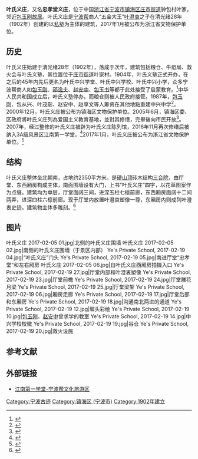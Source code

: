 {{coord|29.932497|N|121.620340|E|format=dms|display=title}}
{{文物保护单位
|级别 = 省级
|名称 = 叶氏义庄
|图片 = Ye's Private School, 2017-02-19 02.jpg
|图片大小 =
|说明 = 叶氏义庄南侧入口
|省名 = 浙江省
|市/县名 = 
|所在 = [[宁波市|宁波市]][[镇海区_(宁波市)|镇海区]][[庄市街道|庄市街道]]钟包村叶家 
|坐标 = {{CoorHeader|29|55|57|N|121|37|12|E}}
|分类 = 古建筑
|时代 = 清
|编号 = 7-101
|登录 = 2017年1月
}}
'''叶氏义庄'''，又名'''忠孝堂义庄'''，位于中国[[浙江省|浙江省]][[宁波市|宁波市]][[镇海区_(宁波市)|镇海区]][[庄市街道|庄市街道]]钟包村叶家，邻近[[包玉刚故居|包玉刚故居]]。叶氏义庄是[[宁波帮|宁波帮]]商人“五金大王”[[叶澄衷|叶澄衷]]之子在清光绪28年（1902年）创建的以[[私塾|私塾]]为主体的建筑，2017年1月被公布为浙江省文物保护单位。

== 历史 ==
叶氏义庄始建于清光绪28年（1902年），落成于次年，建筑包括粮仓、牛痘局、救火会与叶氏义塾，其位置位于[[庄市街道|庄市街道]]叶家村。1904年，叶氏义塾正式开办，在之后的45年内先后更名为叶氏中兴学堂、叶氏中兴学校、叶氏中兴小学，众多宁波帮商人如[[包玉刚|包玉刚]]、[[邵逸夫|邵逸夫]]、[[赵安中|赵安中]]、[[包玉书|包玉书]]等都于此处接受了启蒙教育。<ref>{{cite web|url=http://www.nbwb.net/pd_bwg/info.aspx?Id=24507&type=2|title=叶氏义庄陈列馆|date=2012-09-24|publisher=宁波市文物保护管理所|accessdate=2017-02-04|archive-date=2015-03-30|archive-url=https://web.archive.org/web/20150330035420/http://www.nbwb.net/pd_bwg/info.aspx?Id=24507&type=2|dead-url=no}}</ref>中华人民共和国成立后，叶氏义塾停办，而粮仓则被人民政府接管。1987年，[[包玉刚|包玉刚]]、包从兴、叶茂彰、赵安中、赵享文等人筹资在其他地點重建中兴中学<ref>{{cite news |title=镇海中兴中学举行 “纪念包玉刚、赵安中学长诞辰100周年 ——做向善向上好少年”捐书仪式（图） |url=http://www.zjsql.com.cn/index.php?m=content&c=index&a=show&catid=16&id=35841 |accessdate=2020-10-27 |archive-date=2020-10-31 |archive-url=https://web.archive.org/web/20201031122216/http://www.zjsql.com.cn/index.php?m=content&c=index&a=show&catid=16&id=35841 |dead-url=no }}</ref>。2000年12月，叶氏义庄被公布为镇海区文物保护单位。2005年6月，镇海区委、区政府將叶氏义庄列為爱国主义教育基地，並對其修缮，完畢後向市民开放<ref>{{cite news |title=曾由宁波商帮的先驱叶澄衷创办的上海一百年老校即将拆迁 |url=http://news.cnnb.com.cn/system/2020/09/05/030185854.shtml |accessdate=2020-10-27 |archive-date=2020-10-27 |archive-url=https://web.archive.org/web/20201027091724/http://news.cnnb.com.cn/system/2020/09/05/030185854.shtml |dead-url=no }}</ref>。2007年，经过整修的叶氏义庄被辟为叶氏义庄陈列馆，2016年11月再次修缮后被纳入3A级风景区江南第一学堂。<ref>{{cite web|url=http://xxgk.zh.gov.cn/zfxxgk/zsjd/gzxx/zfjs/201611/t20161114_569053.shtml|title=庄市新添一个国家3A级旅游景区|date=2016-11-14|publisher=镇海区人民政府办公室|deadurl=yes|archiveurl=https://web.archive.org/web/20170205100146/http://xxgk.zh.gov.cn/zfxxgk/zsjd/gzxx/zfjs/201611/t20161114_569053.shtml|archivedate=2017-02-05|df=|accessdate=2017-02-04}}</ref>2017年1月，叶氏义庄被公布为浙江省文物保护单位。<ref>{{cite web | language =  | publisher = 浙江省人民政府 | title = 浙江省人民政府关于公布第七批省级文物保护单位的通知 | url = http://www.zj.gov.cn/art/2017/1/24/art_12460_290351.html | author =  | date = 2017-01-19 | accessdate = 2017-01-28 | archive-url = https://web.archive.org/web/20180612143624/http://www.zj.gov.cn/art/2017/1/24/art_12460_290351.html | archive-date = 2018-06-12 | dead-url = yes }}</ref>

== 结构 ==
叶氏义庄整体坐北朝南，占地约2350平方米。是[[硬山顶|硬山顶]]砖木结构[[三合院|三合院]]，由厅堂、东西厢房构成主体，南面围墙设有大门，上书“叶氏义庄”四字，以花草图案作为点缀。建筑均为单层，厅堂面阔三间，进深五柱七檩前廊，东西厢房面阔十二间两弄，进深四柱六檩前廊。现于厅堂内放置叶澄衷塑像一尊，东厢房内则成列叶澄衷史迹。建筑物主体多雕刻。<ref>{{cite web|url=http://www.zh.gov.cn/zjzh/myzh/msgj/201404/t20140429_150976.shtml|title=叶氏义庄|date=2014-04-29|publisher=宁波市镇海区人民政府|deadurl=yes|archiveurl=https://web.archive.org/web/20170205095952/http://www.zh.gov.cn/zjzh/myzh/msgj/201404/t20140429_150976.shtml|archivedate=2017-02-05|df=|accessdate=2017-02-04}}</ref>

==图片==
<gallery>
叶氏义庄 2017-02-05 01.jpg|北侧的叶氏义庄围墙
叶氏义庄 2017-02-05 02.jpg|南侧的叶氏义庄围墙（于景区内部）
Ye's Private School, 2017-02-19 04.jpg|“叶氏义庄”门头
Ye's Private School, 2017-02-19 05.jpg|南进厅堂“忠孝堂”和左右厢房
叶氏义庄 2017-02-05 06.jpg|自叶氏义庄西厢房拍摄入口
Ye's Private School, 2017-02-19 27.jpg|厅堂内部和叶澄衷塑像
Ye's Private School, 2017-02-19 23.jpg|厅堂前檐
Ye's Private School, 2017-02-19 24.jpg|厅堂雕花月梁
Ye's Private School, 2017-02-19 25.jpg|厅堂梁架
Ye's Private School, 2017-02-19 06.jpg|厢房走廊
Ye's Private School, 2017-02-19 17.jpg|厅堂后部和东厢房
Ye's Private School, 2017-02-19 18.jpg|沟通南北两进的通道
Ye's Private School, 2017-02-19 12.jpg|墀头彩绘
Ye's Private School, 2017-02-19 10.jpg|[[包玉刚|包玉刚]]、[[赵安中|赵安中]]曾求学的教室
Ye's Private School, 2017-02-19 14.jpg|中兴学校校徽
Ye's Private School, 2017-02-19 19.jpg|谷仓
Ye's Private School, 2017-02-19 20.jpg|救火设施
</gallery>

== 参考文献 ==
{{reflist}}

== 外部链接 ==
{{commonscat|Ye's Private School}}
*[https://web.archive.org/web/20161025121308/http://0574bang.com/index.html 江南第一学堂-宁波帮文化旅游区]

{{宁波市境内的浙江省文物保护单位}}

[[Category:宁波古迹|Category:宁波古迹]]
[[Category:镇海区_(宁波市)|Category:镇海区 (宁波市)]]
[[Category:1902年建立|Category:1902年建立]]
